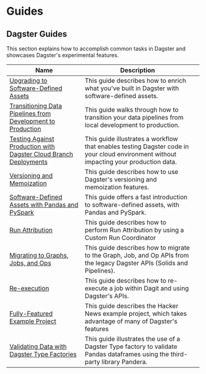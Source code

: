 # Guides

## Dagster Guides

This section explains how to accomplish common tasks in Dagster and showcases Dagster's experimental features.

| Name                                                                                                        | Description                                                                                                                           |     |
| ----------------------------------------------------------------------------------------------------------- | ------------------------------------------------------------------------------------------------------------------------------------- | --- |
| [Upgrading to Software-Defined Assets](/guides/dagster/enriching-with-software-defined-assets)              | This guide describes how to enrich what you've built in Dagster with software-defined assets.                                         |     |
| [Transitioning Data Pipelines from Development to Production](/guides/dagster/local-to-production-tutorial) | This guide walks through how to transition your data pipelines from local development to production.                                  |     |
| [Testing Against Production with Dagster Cloud Branch Deployments](/guides/dagster/branch_deployments)      | This guide illustrates a workflow that enables testing Dagster code in your cloud environment without impacting your production data. |     |
| [Versioning and Memoization](/guides/dagster/memoization)                                                   | This guide describes how to use Dagster's versioning and memoization features. <Experimental />                                       |     |
| [Software-Defined Assets with Pandas and PySpark](/guides/dagster/software-defined-assets)                  | This guide offers a fast introduction to software-defined assets, with Pandas and PySpark.                                            |     |
| [Run Attribution](/guides/dagster/run-attribution)                                                          | This guide describes how to perform Run Attribution by using a Custom Run Coordinator <Experimental />                                |     |
| [Migrating to Graphs, Jobs, and Ops](/guides/dagster/graph_job_op)                                          | This guide describes how to migrate to the Graph, Job, and Op APIs from the legacy Dagster APIs (Solids and Pipelines).               |     |
| [Re-execution](/guides/dagster/re-execution)                                                                | This guide describes how to re-execute a job within Dagit and using Dagster's APIs.                                                   |     |
| [Fully-Featured Example Project](/guides/dagster/example_project)                                           | This guide describes the Hacker News example project, which takes advantage of many of Dagster's features                             |     |
| [Validating Data with Dagster Type Factories](/guides/dagster/dagster_type_factories)                       | This guide illustrates the use of a Dagster Type factory to validate Pandas dataframes using the third-party library Pandera.         |     |

